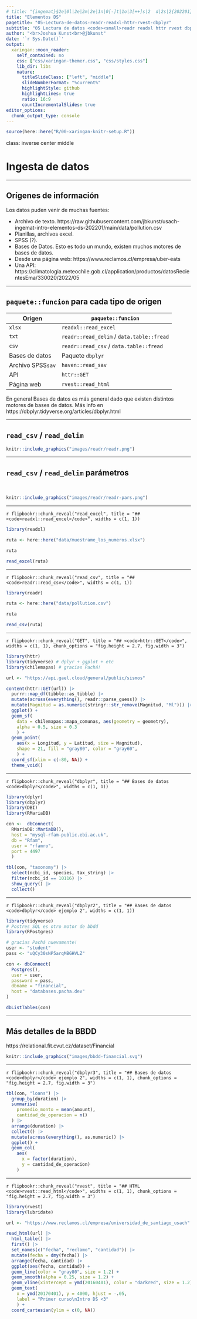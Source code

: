 ```yaml
---
# title: "{ingemat}§2e|0l|2e|2m|2e|1n|0[-]t|1o|3[++]s|2  d|2s|2{202201}[26°c[10°c]"
title: "Elementos DS"
pagetitle: "05-Lectura-de-datos-readr-readxl-httr-rvest-dbplyr"
subtitle: "05 Lectura de datos <code><small>readr readxl httr rvest dbplyr</small></code>"
author: "<br>Joshua Kunst<br>@jbkunst"
date: '`r Sys.Date()`'
output:
  xaringan::moon_reader:
    self_contained: no
    css: ["css/xaringan-themer.css", "css/styles.css"]
    lib_dir: libs    
    nature:
      titleSlideClass: ["left", "middle"]
      slideNumberFormat: "%current%"
      highlightStyle: github
      highlightLines: true
      ratio: 16:9
      countIncrementalSlides: true
editor_options: 
  chunk_output_type: console
---
```



```r
source(here::here("R/00-xaringan-knitr-setup.R"))
```

class: inverse center middle

# Ingesta de datos

---

## Orígenes de información

Los datos puden venir de muchas fuentes:

- Archivo de texto.
  https://raw.githubusercontent.com/jbkunst/usach-ingemat-intro-elementos-ds-202201/main/data/pollution.csv
- Planillas, archivos excel.
- SPSS (?).
- Bases de Datos. Esto es todo un mundo, existen muchos motores de bases de datos.
- Desde una página web: https://www.reclamos.cl/empresa/uber-eats
- Una API: https://climatologia.meteochile.gob.cl/application/productos/datosRecientesEma/330020/2022/05
  
---
  
## `paquete::funcion` para cada tipo de origen

Origen  | `paquete::funcion`
--------|---------
`xlsx`  |  `readxl::read_excel`
`txt`   |  `readr::read_delim` / `data.table::fread`
`csv`   |  `readr::read_csv` / `data.table::fread`
Bases de datos   | Paquete `dbplyr`
Archivo SPSS`sav`|  `haven::read_sav`
API              |  `httr::GET`
Página web       |  `rvest::read_html`

En general Bases de datos es más general dado que existen distintos motores de bases
de datos. Más info en https://dbplyr.tidyverse.org/articles/dbplyr.html

---

## `read_csv` / `read_delim`

```r
knitr::include_graphics("images/readr/readr.png")
```

---

## `read_csv` / `read_delim` parámetros

<br/>

```r
knitr::include_graphics("images/readr/readr-pars.png")
```


---

`r flipbookr::chunk_reveal("read_excel", title = "## <code>readxl::read_excel</code>", widths = c(1, 1))`

```r
library(readxl)

ruta <- here::here("data/muestrame_los_numeros.xlsx")

ruta

read_excel(ruta)
```

---

`r flipbookr::chunk_reveal("read_csv", title = "## <code>readr::read_csv</code>", widths = c(1, 1))`

```r
library(readr)

ruta <- here::here("data/pollution.csv")

ruta

read_csv(ruta)
```

---

`r flipbookr::chunk_reveal("GET", title = "## <code>httr::GET</code>", widths = c(1, 1), chunk_options = "fig.height = 2.7, fig.width = 3")`

```r
library(httr)
library(tidyverse) # dplyr + ggplot + etc
library(chilemapas) # gracias Pachá!

url <- "https://api.gael.cloud/general/public/sismos"

content(httr::GET(url)) |>
  purrr::map_df(tibble::as_tibble) |>
  mutate(across(everything(), readr::parse_guess)) |>
  mutate(Magnitud = as.numeric(stringr::str_remove(Magnitud, "Ml"))) |>
  ggplot() +
  geom_sf(
    data = chilemapas::mapa_comunas, aes(geometry = geometry),
    alpha = 0.5, size = 0.3
    ) +
  geom_point(
    aes(x = Longitud, y = Latitud, size = Magnitud),
    shape = 21, fill = "gray80", color = "gray60",
    ) +
  coord_sf(xlim = c(-80, NA)) +
  theme_void()
```

---

`r flipbookr::chunk_reveal("dbplyr", title = "## Bases de datos <code>dbplyr</code>", widths = c(1, 1))`

```r
library(dplyr)
library(dbplyr)
library(DBI)
library(RMariaDB)

con <-  dbConnect(
  RMariaDB::MariaDB(),
  host = "mysql-rfam-public.ebi.ac.uk",
  db = "Rfam", 
  user = "rfamro",
  port = 4497
  )

tbl(con, "taxonomy") |> 
  select(ncbi_id, species, tax_string) |> 
  filter(ncbi_id == 10116) |> 
  show_query() |> 
  collect()
```

---

`r flipbookr::chunk_reveal("dbplyr2", title = "## Bases de datos <code>dbplyr</code> ejemplo 2", widths = c(1, 1))`


```r
library(tidyverse)
# Postres SQL es otro motor de bbdd
library(RPostgres)

# gracias Pachá nuevamente!
user <- "student"
pass <- "uQCy30sNP5arqMBGHVLZ"

con <- dbConnect(
  Postgres(),
  user = user,
  password = pass,
  dbname = "financial",
  host = "databases.pacha.dev"
)

dbListTables(con)
```

---

## Más detalles de la BBDD

https://relational.fit.cvut.cz/dataset/Financial

```r
knitr::include_graphics("images/bbdd-financial.svg")
```


---

`r flipbookr::chunk_reveal("dbplyr3", title = "## Bases de datos <code>dbplyr</code> ejemplo 2", widths = c(1, 1), chunk_options = "fig.height = 2.7, fig.width = 3")`


```r
tbl(con, "loans") |> 
  group_by(duration) |> 
  summarise(
    promedio_monto = mean(amount),
    cantidad_de_operacion = n()
  ) |> 
  arrange(duration) |> 
  collect() |> 
  mutate(across(everything(), as.numeric)) |> 
  ggplot() +
  geom_col(
    aes(
      x = factor(duration),
      y = cantidad_de_operacion)
    )
```

---


`r flipbookr::chunk_reveal("rvest", title = "## HTML <code>rvest::read_html</code>", widths = c(1, 1), chunk_options = "fig.height = 2.7, fig.width = 3")`


```r
library(rvest)
library(lubridate)

url <- "https://www.reclamos.cl/empresa/universidad_de_santiago_usach"

read_html(url) |> 
  html_table() |> 
  first() |> 
  set_names(c("fecha", "reclamo", "cantidad")) |> 
  mutate(fecha = dmy(fecha)) |> 
  arrange(fecha, cantidad) |> 
  ggplot(aes(fecha, cantidad)) +
  geom_line(color = "gray80", size = 1.2) +
  geom_smooth(alpha = 0.25, size = 1.2) +
  geom_vline(xintercept = ymd(20160401), color = "darkred", size = 1.2) +
  geom_text(
    x = ymd(20170401), y = 4000, hjust = -.05,
    label = "Primer curso\nIntro DS <3"
    ) +
  coord_cartesian(ylim = c(0, NA))
```

